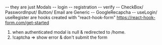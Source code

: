 -- they are just Modals
        -- login
        -- registration
        -- verify
-- CheckBox/ PasswordInput/ Button/ Email are Generic
-- GoogleRecapcha
-- useLogin/ useRegister are hooks created with "react-hook-form"
        https://react-hook-form.com/get-started

1. when authenticated modal is null & redirected to /home.
2. !captcha => show error & don't submit the form
